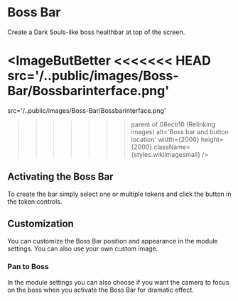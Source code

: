 
# Boss Bar

Create a Dark Souls-like boss healthbar at top of the screen. 

<ImageButBetter
<<<<<<< HEAD
  src='/..public/images/Boss-Bar/Bossbarinterface.png'
=======
  src='/..public/images/Boss-Bar/Bossbarinterface.png'
>>>>>>> parent of 08ecb10 (Relinking images)
  alt='Boss bar and button location'
  width={2000}
  height={2000}
  className={styles.wikiimagesmall}
/>

## Activating the Boss Bar

To create the bar simply select one or multiple tokens and click the
button in the token controls.

## Customization

You can customize the Boss Bar position and appearance in the module
settings. You can also use your own custom image.

### Pan to Boss

In the module settings you can also choose if you want the camera to
focus on the boss when you activate the Boss Bar for dramatic effect.

